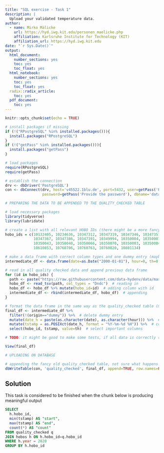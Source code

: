 ```yaml
---
title: "SQL exercise - Task 1"
description: |
  Upload your validated temperature data.
author:
  - name: Mirko Mälicke
    url: https://hyd.iwg.kit.edu/personen_maelicke.php
    affiliation: Karlsruhe Institute for Technology (KIT)
    affiliation_url: https://hyd.iwg.kit.edu
date: "`r Sys.Date()`"
output:  
  html_document:
    number_sections: yes
    toc: yes
    toc_float: yes
  html_notebook:
    number_sections: yes
    toc: yes
    toc_float: yes
  radix::radix_article:
    toc: yes
  pdf_document:
    toc: yes
---
```


```r
knitr::opts_chunk$set(echo = TRUE)

# install packages if missing
if (!("RPostgreSQL" %in% installed.packages())){
  install.packages("RPostgreSQL")
}
if (!("getPass" %in% installed.packages())){
  install.packages("getPass")
}

# load packages
require(RPostgreSQL)
require(getPass)

# establish the connection
drv <- dbDriver('PostgreSQL')
con <- dbConnect(drv, host='v45522.1blu.de', port=5432, user=getPass('Provide the user'), 
                 password=getPass('Provide the password'), dbname='datamanagement')
```

```r
# PREPARING THE DATA TO BE APPENDED TO THE QUALITY_CHECKED TABLE

# load necessary packages
library(tidyverse)
library(lubridate)

# create a list with all relevant HOBO IDs (there might be a more fancy way to do this)
hobo_ids = c(10132405, 10234636, 10347312, 10347319, 10347346, 10347351, 10347357, 10347359, 10347364,
             10347367, 10347386, 10347391, 10349994, 10350004, 10350007, 10350009, 10350032, 10350033,
             10350043, 10350048, 10350066, 10350070, 10350083, 10350084, 10350090, 10350099, 10350105,
             10610853, 10760706, 10760763, 10760820, 10801134)

# make a data frame with correct column types and one dummy entry (maybe just create an empty data frame with right column types)
intermediate_df <- data.frame(date=as.Date("2000-01-01"), hour=0, th=0.0, origin="dummy", hobo_id=0, stringsAsFactors=FALSE)

# read in all quality checked data and append previous data frame
for (id in hobo_ids) {
  path <- paste("https://raw.githubusercontent.com/data-hydenv/data/master/hobo/2020/_02hourly/",as.character(id),"_Th.tsv", sep="")
  hobo_df <- read_tsv(path, col_types = "Dndc")  # reading in
  hobo_df <- hobo_df %>% mutate(hobo_id=id)  # adding column with id
  intermediate_df <- rbind(intermediate_df, hobo_df)  # appending
}

# format the data frame in the same way as the quality_checked table (might be a bit awkward, but it works)
final_df <- intermediate_df %>%
  filter(!(origin=="dummy")) %>%  # delete dummy entry
  mutate(date_h = paste(as.character(date), as.character(hour))) %>%  # throw date and time together as string
  mutate(tstamp = as.POSIXct(date_h, format = "%Y-%m-%d %H")) %>%  # convert into right format
  select(hobo_id, tstamp, value=th)  # select important columns

# TODO: it might be good to make some tests, if all data is correctly read in!

View(final_df)
```

```r
# UPLOADING ON DATABASE

# appending the fancy old quality_checked table, not sure what happens if this code is run again!
dbWriteTable(con, 'quality_checked', final_df, append=TRUE, row.names=FALSE)
```

## Solution

This task is considered to be finished when the chunk below is producing meaningful output

```sql
SELECT 
  h.hobo_id,
  min(tstamp) AS "start",
  max(tstamp) AS "end",
  count(*) AS "count"
FROM quality_checked q
JOIN hobos h ON h.hobo_id=q.hobo_id
WHERE h.year = 2020
GROUP BY h.hobo_id
```

